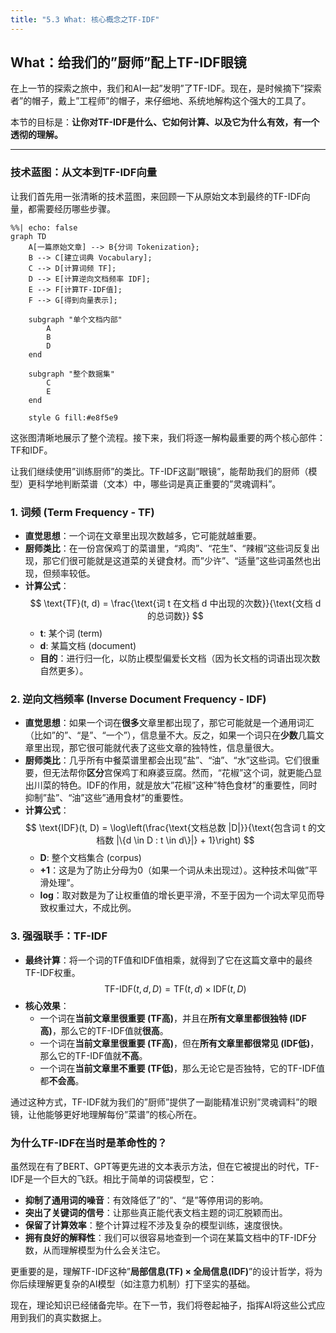 ```yaml
---
title: "5.3 What: 核心概念之TF-IDF"
---
```


## **What：给我们的"厨师"配上TF-IDF眼镜**

在上一节的探索之旅中，我们和AI一起"发明"了TF-IDF。现在，是时候摘下"探索者"的帽子，戴上"工程师"的帽子，来仔细地、系统地解构这个强大的工具了。

本节的目标是：**让你对TF-IDF是什么、它如何计算、以及它为什么有效，有一个透彻的理解。**

---

### **技术蓝图：从文本到TF-IDF向量**

让我们首先用一张清晰的技术蓝图，来回顾一下从原始文本到最终的TF-IDF向量，都需要经历哪些步骤。

```mermaid
%%| echo: false
graph TD
    A[一篇原始文章] --> B{分词 Tokenization};
    B --> C[建立词典 Vocabulary];
    C --> D[计算词频 TF];
    D --> E[计算逆向文档频率 IDF];
    E --> F[计算TF-IDF值];
    F --> G[得到向量表示];
    
    subgraph "单个文档内部"
        A
        B
        D
    end
    
    subgraph "整个数据集"
        C
        E
    end

    style G fill:#e8f5e9
```

这张图清晰地展示了整个流程。接下来，我们将逐一解构最重要的两个核心部件：TF和IDF。


::: {.callout-tip title="核心概念：TF-IDF"}

让我们继续使用"训练厨师"的类比。TF-IDF这副"眼镜"，能帮助我们的厨师（模型）更科学地判断菜谱（文本）中，哪些词是真正重要的"灵魂调料"。

### **1. 词频 (Term Frequency - TF)**

*   **直觉思想**：一个词在文章里出现次数越多，它可能就越重要。
*   **厨师类比**：在一份宫保鸡丁的菜谱里，"鸡肉"、"花生"、"辣椒"这些词反复出现，那它们很可能就是这道菜的关键食材。而"少许"、"适量"这些词虽然也出现，但频率较低。
*   **计算公式**：
    $$
    \text{TF}(t, d) = \frac{\text{词 t 在文档 d 中出现的次数}}{\text{文档 d 的总词数}}
    $$
    *   **t**: 某个词 (term)
    *   **d**: 某篇文档 (document)
    *   **目的**：进行归一化，以防止模型偏爱长文档（因为长文档的词语出现次数自然更多）。

### **2. 逆向文档频率 (Inverse Document Frequency - IDF)**

*   **直觉思想**：如果一个词在**很多**文章里都出现了，那它可能就是一个通用词汇（比如"的"、"是"、"一个"），信息量不大。反之，如果一个词只在**少数**几篇文章里出现，那它很可能就代表了这些文章的独特性，信息量很大。
*   **厨师类比**：几乎所有中餐菜谱里都会出现"盐"、"油"、"水"这些词。它们很重要，但无法帮你**区分**宫保鸡丁和麻婆豆腐。然而，"花椒"这个词，就更能凸显出川菜的特色。IDF的作用，就是放大"花椒"这种"特色食材"的重要性，同时抑制"盐"、"油"这些"通用食材"的重要性。
*   **计算公式**：
    $$
    \text{IDF}(t, D) = \log\left(\frac{\text{文档总数 |D|}}{\text{包含词 t 的文档数 |\{d \in D : t \in d\}|} + 1}\right)
    $$
    *   **D**: 整个文档集合 (corpus)
    *   **+1**：这是为了防止分母为0（如果一个词从未出现过）。这种技术叫做"平滑处理"。
    *   **log**：取对数是为了让权重值的增长更平滑，不至于因为一个词太罕见而导致权重过大，不成比例。

### **3. 强强联手：TF-IDF**

*   **最终计算**：将一个词的TF值和IDF值相乘，就得到了它在这篇文章中的最终TF-IDF权重。
    $$
    \text{TF-IDF}(t, d, D) = \text{TF}(t, d) \times \text{IDF}(t, D)
    $$
*   **核心效果**：
    *   一个词在**当前文章里很重要 (TF高)**，并且在**所有文章里都很独特 (IDF高)**，那么它的TF-IDF值就**很高**。
    *   一个词在**当前文章里很重要 (TF高)**，但在**所有文章里都很常见 (IDF低)**，那么它的TF-IDF值就**不高**。
    *   一个词在**当前文章里不重要 (TF低)**，那么无论它是否独特，它的TF-IDF值都**不会高**。

通过这种方式，TF-IDF就为我们的"厨师"提供了一副能精准识别"灵魂调料"的眼镜，让他能够更好地理解每份"菜谱"的核心所在。
:::


### **为什么TF-IDF在当时是革命性的？**

虽然现在有了BERT、GPT等更先进的文本表示方法，但在它被提出的时代，TF-IDF是一个巨大的飞跃。相比于简单的词袋模型，它：

*   **抑制了通用词的噪音**：有效降低了"的"、"是"等停用词的影响。
*   **突出了关键词的信号**：让那些真正能代表文档主题的词汇脱颖而出。
*   **保留了计算效率**：整个计算过程不涉及复杂的模型训练，速度很快。
*   **拥有良好的解释性**：我们可以很容易地查到一个词在某篇文档中的TF-IDF分数，从而理解模型为什么会关注它。

更重要的是，理解TF-IDF这种"**局部信息(TF) × 全局信息(IDF)**"的设计哲学，将为你后续理解更复杂的AI模型（如注意力机制）打下坚实的基础。

现在，理论知识已经储备完毕。在下一节，我们将卷起袖子，指挥AI将这些公式应用到我们的真实数据上。 